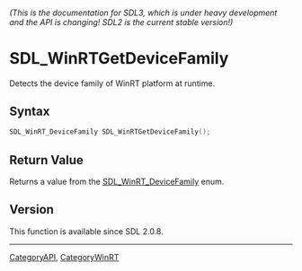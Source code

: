 ====== (This is the documentation for SDL3, which is under heavy development and the API is changing! SDL2 is the current stable version!) ======
= SDL_WinRTGetDeviceFamily =

Detects the device family of WinRT platform at runtime.

== Syntax ==

<syntaxhighlight lang='c'>
SDL_WinRT_DeviceFamily SDL_WinRTGetDeviceFamily();
</syntaxhighlight>

== Return Value ==

Returns a value from the [[SDL_WinRT_DeviceFamily]] enum.

== Version ==

This function is available since SDL 2.0.8.

----
[[CategoryAPI]], [[CategoryWinRT]]


